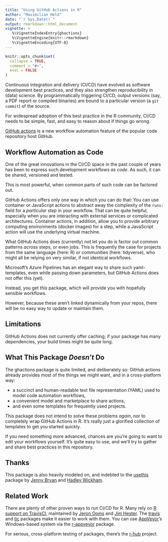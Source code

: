 ```yaml
---
title: "Using GitHub Actions in R"
author: "Maximilian Held"
date: "`r Sys.Date()`"
output: rmarkdown::html_document
vignette: >
   %\VignetteIndexEntry{ghactions}
   %\VignetteEngine{knitr::rmarkdown}
   %\VignetteEncoding{UTF-8}
---
```


```r
knitr::opts_chunk$set(
  collapse = TRUE,
  comment = "#>",
  eval = FALSE
)
```

Continuous integration and delivery (CI/CD) have evolved as software development best practices, and they also strengthen reproducibility in (data) science.
By programmatically triggering CI/CD, output versions (say, a PDF report or compiled binaries) are bound to a particular version (a `git commit`) of the source.

For widespread adoption of this best practice in the R community, CI/CD needs to be simple, fast, and easy to reason about if things go wrong.

[GitHub actions](https://github.com/features/actions) is a new workflow automation feature of the popular code repository host GitHub.


## Workflow Automation as Code

One of the great innovations in the CI/CD space in the past couple of years has been to express such development workflows *as code*.
As such, it can be shared, versioned and tested.

This is most powerful, when common parts of such code can be factored out.

GitHub Actions offers only one way in which you can do that:
You can use container or JavaScript actions to abstract away the complexity of the `runs: ` field for a *particular step* in your workflow.
That can be quite helpful, especially when you are interacting with external services or complicated architectures.
Container actions, in addition, allow you to provide arbitrary computing environments (docker images) for a step, while a JavaScript action will use the underlying virtual machine.

What GitHub Actions does (currently) *not* let you do is factor out common patterns *across* steps, or even jobs.
This is frequently the case for projects from the same language (here: R) or communities (here: tidyverse), who might all be relying on very similar, if not identical workflows.

Microsoft's Azure Pipelines has an elegant way to share such yaml-templates, even while passing down parameters, but GitHub Actions does not offer this (yet).

Instead, you get *this* package, which will provide you with hopefully sensible workflows.

However, because these aren't linked dynamically from your repos, there will be no easy way to update or maintain them.


## Limitations

GitHub Actions does not currently offer caching; if your package has many dependencies, your build times might be quite long.


## What This Package *Doesn't* Do

The ghactions package is quite limited, and deliberately so:
GitHub actions already provides most of the things we might want, and in a cross-platform way:

- a succinct and human-readable text file representation (YAML) used to model code automation workflows,
- a convenient model and marketplace to share actions,
- and even some templates for frequently used projects.

This package does not intend to solve these problems *again*, nor to completely wrap GitHub Actions in R.
It's really just a glorified collection of templates to get you started quickly.

If you need something more advanced, chances are you're going to want to edit your workflows yourself.
It's quite easy to use, and we'll try to gather and share best practices in this repository.


## Thanks

This package is also heavily modeled on, and indebted to the [usethis](https://usethis.r-lib.org) package by [Jenny Bryan](https://jennybryan.org) and [Hadley Wickham](http://hadley.nz).


## Related Work

There are plenty of other proven ways to run CI/CD for R.
Many rely on [R support on TravisCI](https://docs.travis-ci.com/user/languages/r/), maintained by [Jeron Ooms](https://github.com/jeroen) and [Jim Hester](https://www.jimhester.com).
The [travis](https://ropenscilabs.github.io/travis/) and [tic](https://ropenscilabs.github.io/tic/) packages make it easier to work with them.
You can use [AppVeyor](http://appveyor.com)'s Windows-based system via the [r-appveyor](https://github.com/krlmlr/r-appveyor) package.

For serious, cross-platform testing of packages, there's the [r-hub](http://r-hub.io) project.
